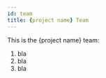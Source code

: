 ---
id: team
title: {project name} Team
---

This is the {project name} team:
1. bla
2. bla
3. bla
